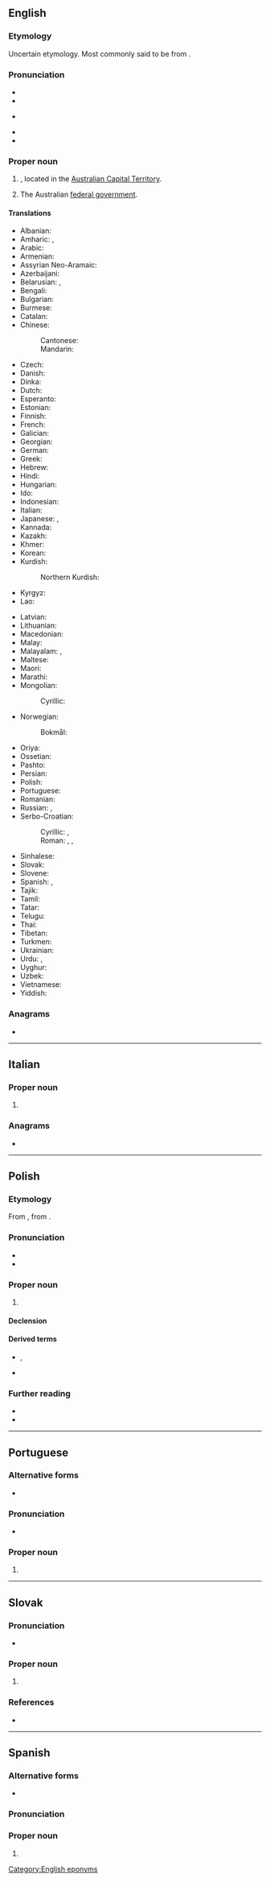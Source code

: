 ==English==
{{wikipedia}}

===Etymology===
Uncertain etymology. Most commonly said to be from {{bor|en|xul|kamberra||meeting place}}.

===Pronunciation===
* {{audio|en|En-au-Canberra.ogg|Audio (AUS)}}
* {{IPA|en|/ˈkænbɹə/|/ˈkænbəɹə/}}
* {{a|US|also}} {{IPA|en|/ˈkænˌbɛɹə/}}
* {{hyphenation|en|Can|berra}}
* {{hyphenation|en|Can|ber|ra}}

===Proper noun===
{{en-proper noun}}

# {{place|en|capital city|c/Australia}}, located in the [[Australian Capital Territory]].
# {{lb|en|colloquial|metonymy}} The Australian [[federal government]].
#: {{ux|en|A new tax policy was announced by '''Canberra''' today.}}

====Translations====
{{trans-top|capital of Australia}}
* Albanian: {{t|sq|Canberra|f}}
* Amharic: {{t|am|ካንበራ}}, {{t|am|ካንቤራ}}
* Arabic: {{t|ar|كَانْبِرَا|f}}
* Armenian: {{t+|hy|Կանբեռա}}
* Assyrian Neo-Aramaic: {{t|aii|ܩܢܒܪܐ|tr=qanberā}}
* Azerbaijani: {{t+|az|Kanberra}}
* Belarusian: {{t|be|Канбе́ра|f}}, {{t|be|Канбэ́ра|f}}
* Bengali: {{t|bn|ক্যানবেরা}}
* Bulgarian: {{t|bg|Ка́нбера|f}}
* Burmese: {{t|my|[[ကင်ဘာရာ]][[မြို့]]}}
* Catalan: {{t|ca|Canberra}}
* Chinese:
*: Cantonese: {{t|yue|堪培拉|tr=ham1 pui4 laai1}}
*: Mandarin: {{t+|cmn|堪培拉|tr=Kānpéilā}}
* Czech: {{t+|cs|Canberra|f}}
* Danish: {{t|da|Canberra}}
* Dinka: {{t-needed|din}}
* Dutch: {{t+|nl|Canberra|n}}
* Esperanto: {{t|eo|Kanbero}}
* Estonian: {{t+|et|Canberra}}
* Finnish: {{t+|fi|Canberra}}
* French: {{t+|fr|Canberra}}
* Galician: {{t+|gl|Camberra}}
* Georgian: {{t|ka|კანბერა}}
* German: {{t+|de|Canberra}}
* Greek: {{t|el|Καμπέρα|f}}
* Hebrew: {{t|he|קַנְבֶּרָה|f|tr=kanbera}}
* Hindi: {{t|hi|कैनबरा|m|tr=kainbarā}}
* Hungarian: {{t+|hu|Canberra}}
* Ido: {{t|io|Canberra}}
* Indonesian: {{t|id|Canberra}}
* Italian: {{t+|it|Canberra}}
* Japanese: {{t|ja|キャンベラ|tr=Kyanbera}}, {{t|ja|カンベラ|tr=Kanbera}}
* Kannada: {{t|kn|ಕ್ಯಾನ್ಬೆರ್ರಾ}}
* Kazakh: {{t|kk|Канберра}}
* Khmer: {{t+|km|កង់បេរ៉ា}}
* Korean: {{t+|ko|^캔버라}}
* Kurdish:
*: Northern Kurdish: {{t|kmr|Kanberra}}
* Kyrgyz: {{t|ky|Канберра}}
* Lao: {{t|lo|ແຄນເບີຣາ}}
{{trans-mid}}
* Latvian: {{t|lv|Kanbera|f}}
* Lithuanian: {{t|lt|Kanbera|f}}
* Macedonian: {{t|mk|Канбера|f}}
* Malay: {{t|ms|Canberra}}
* Malayalam: {{t|ml|കാന്ബെറ}}, {{t|ml|കാന്ബറ}}
* Maltese: {{t|mt|Kanberra}}
* Maori: {{t|mi|Kānapera}}
* Marathi: {{t|mr|कॅनबेरा}}
* Mongolian:
*: Cyrillic: {{t+|mn|Канберра}}
* Norwegian:
*: Bokmål: {{t|nb|Canberra}}
* Oriya: {{t|or|କାନବେରା}}
* Ossetian: {{t|os|Канберрӕ}}
* Pashto: {{t|ps|کنبرا|f|tr=kanbərā}}
* Persian: {{t|fa|کانبرا|tr=kânbarâ}}
* Polish: {{t+|pl|Canberra|f}}
* Portuguese: {{t|pt|Canberra|f}}
* Romanian: {{t+|ro|Canberra}}
* Russian: {{t+|ru|Канбе́рра|f}}, {{t+|ru|Ка́нберра|f}}
* Serbo-Croatian:
*: Cyrillic: {{t|sh|Канбера|f}}, {{t|sh|Канберра|f}}
*: Roman: {{t|sh|Canberra|f}}, {{t|sh|Kanberra|f}}, {{t|sh|Kanbera|f}}
* Sinhalese: {{t|si|කැන්බරා}}
* Slovak: {{t|sk|Canberra|f}}
* Slovene: {{t|sl|Canberra|f}}
* Spanish: {{t+|es|Canberra}}, {{t+|es|Camberra}}
* Tajik: {{t|tg|Канберра}}
* Tamil: {{t|ta|கான்பரா}}
* Tatar: {{t|tt|Канберра}}
* Telugu: {{t|te|కాన్బెర్రా}}
* Thai: {{t|th|แคนเบอร์รา}}
* Tibetan: {{t|bo|ཁན་པེ་ར|alt=ཁན་པེ་ར།}}
* Turkmen: {{t|tk|Kanberra}}
* Ukrainian: {{t|uk|Канбе́рра|f}}
* Urdu: {{t|ur|کینبرا|m|tr=kainbarā}}, {{t|ur|کینبیرا|m|tr=kainberā}}
* Uyghur: {{t|ug|كانبېررا}}
* Uzbek: {{t|uz|Kanberra}}
* Vietnamese: {{t|vi|Can-bơ-rơ}}
* Yiddish: {{t|yi|קאַנבעראַ}}
{{trans-bottom}}

===Anagrams===
* {{anagrams|en|a=aabcenrr|Carn Brea}}

[[Category:English eponyms]]

----

==Italian==
{{wikipedia|lang=it}}

===Proper noun===
{{it-proper noun|f}}

# {{place|it|capital city|c/Australia|t1=Canberra}}

===Anagrams===
* {{anagrams|it|a=aabcenrr|brancare}}

----

==Polish==
{{wp|lang=pl}}

===Etymology===
From {{bor|pl|en|Canberra}}, from {{der|pl|xul|kamberra}}.

===Pronunciation===
* {{pl-IPA|kanbera}}
* {{audio|pl|LL-Q809 (pol)-Poemat-Canberra.wav|Audio}}

===Proper noun===
{{pl-proper noun|f}}

# {{place|pl|capital city|c/Australia|t1=Canberra}}

====Declension====
{{pl-decl-noun-f|tantum=s}}

====Derived terms====
* {{q|nouns}} {{l|pl|canberczyk}}, {{l|pl|canberka}}
* {{q|adjective}} {{l|pl|canberski}}

===Further reading===
* {{R:pl:WSJP}}
* {{R:PWN}}

{{c|pl|Exonyms}}

----

==Portuguese==

===Alternative forms===
* {{l|pt|Camberra}}

=== Pronunciation ===

* {{IPA|pt|[kɐ̃ˈbeʁa]}}

===Proper noun===
{{pt-proper noun|f}}

# {{place|pt|capital|c/Australia|t1=Canberra}}

----

==Slovak==
{{wp|lang=sk}}

===Pronunciation===
* {{sk-IPA|kenbera}}

===Proper noun===
{{sk-proper noun|f|gen=Canberry|decl=žena}}

# {{place|sk|capital|c/Australia|t=Canberra}}

===References===
* {{R:SDK}}

----

==Spanish==
{{wikipedia|lang=es}}

===Alternative forms===
* {{alter|es|Camberra}}

===Pronunciation===
{{es-IPA}}

===Proper noun===
{{es-proper noun}}

# {{place|es|capital city|c/Australia|t1=Canberra}}